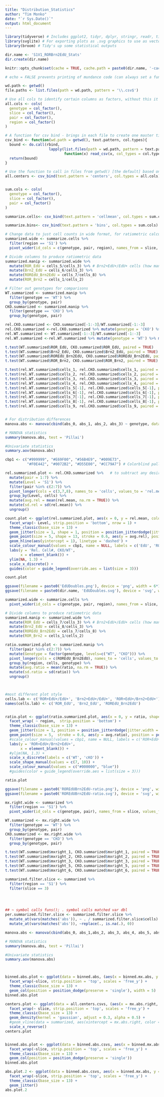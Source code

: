 ```yaml
---
title: "Distribution_Statistics"
author: "Tim Monko"
date: "`r Sys.Date()`"
output: html_document
---
```


```r
library(tidyverse) # Includes ggplot2, tidyr, dplyr, stringr, readr, tibble, purrr, forcats
library(svglite) # For exporting plots as .svg graphics to use as vector format
library(broom) # Tidy's up some statistical outputs
```

```r

dir.name <- 'S1V1_RORBrn2EdU_Stats'
dir.create(dir.name)

knitr::opts_chunk$set(cache = TRUE, cache.path = paste0(dir.name, '-cache/')) # fig.path = 'Figs/' ## Will save figs into a separate file 
```

```r
# echo = FALSE prevents printing of mundance code (can always set a function clause to echo = TRUE, if needed), by default echo = TRUE

wd.path <- getwd()
file.paths <- list.files(path = wd.path, pattern = '\\.csv$')

# Use all cols to identify certain columns as factors, without this it cannot generate the correct tibble 
all.cols <- cols(
  genotype = col_factor(),
  slice = col_factor(),
  pair = col_factor(),
  region = col_factor()
)

# A function for csv bind - brings in each file to create one master tibble 
csv_bind <- function(wd.path = getwd(), text.pattern, col.types){
  bound <- do.call(rbind,
                    lapply(list.files(path = wd.path, pattern = text.pattern),
                           function(x) read_csv(x, col_types = col.types)))
  return(bound)
}

# Use the function to call in files from getwd() [the default] based on the pattern 
all.centers <- csv_bind(text.pattern = 'centers', col.types = all.cols)


sum.cols <- cols(
  genotype = col_factor(),
  slice = col_factor(),
  pair = col_factor()
)

summarize.cells<- csv_bind(text.pattern = 'cellmean', col.types = sum.cols)

summarize.bins<- csv_bind(text.pattern = 'bins', col.types = sum.cols)

```

```r

# Change data to just cell counts in wide format, for ratiometric calculations
summarized.wide <- summarize.cells %>% 
  filter(region == 'S1') %>%
  pivot_wider(id_cols = c(genotype, pair, region), names_from = slice, values_from = cells, names_prefix = 'cells_') # %>% replace(is.na(.),0) # NAs in the dataset become zero

# Divide columns to produce ratiometric data 
summarized.manip <- summarized.wide %>%
  mutate(ROR_EdU = cells_5/cells_3) %>% # Brn2+EdU+/EdU+ cells (how many of the EdU cells are Brn2 labeled)
  mutate(Brn2_EdU = cells_6/cells_3) %>%
  mutate(ROREdU_Brn2EdU = cells_7/cells_8) %>%
  mutate(ROR_Brn2 = cells_1/cells_2)

# Filter out genotypes for comparisons 
WT.summarized <- summarized.manip %>%
  filter(genotype == 'WT') %>%
  group_by(genotype, pair)
CKO.summarized <- summarized.manip %>%
  filter(genotype == 'CKO') %>%
  group_by(genotype, pair)

rel.CKO.summarized <- CKO.summarized[-1:-3]/WT.summarized[-1:-3] 
rel.CKO.summarized <-rel.CKO.summarized %>% mutate(genotype = 'CKO') %>% mutate(pair = 1:(nrow(rel.CKO.summarized)))
rel.WT.summarized <- WT.summarized[-1:-3]/WT.summarized[-1:-3] 
rel.WT.summarized <-rel.WT.summarized %>% mutate(genotype = 'WT') %>% mutate(pair = 1:nrow(rel.WT.summarized))

t.test(WT.summarized$ROR_EdU, CKO.summarized$ROR_EdU, paired = TRUE)
t.test(WT.summarized$Brn2_EdU, CKO.summarized$Brn2_EdU, paired = TRUE)
t.test(WT.summarized$ROREdU_Brn2EdU, CKO.summarized$ROREdU_Brn2EdU, paired = TRUE)
t.test(WT.summarized$ROR_Brn2, CKO.summarized$ROR_Brn2, paired = TRUE)

t.test(rel.WT.summarized$cells_1, rel.CKO.summarized$cells_1, paired = TRUE)
t.test(rel.WT.summarized$cells_2, rel.CKO.summarized$cells_2, paired = TRUE)
t.test(rel.WT.summarized$cells_3, rel.CKO.summarized$cells_3, paired = TRUE)
t.test(rel.WT.summarized$cells_4, rel.CKO.summarized$cells_4, paired = TRUE)
t.test(rel.WT.summarized$cells_5[-1], rel.CKO.summarized$cells_5[-1], paired = TRUE)
t.test(rel.WT.summarized$cells_6[-1], rel.CKO.summarized$cells_6[-1], paired = TRUE)
t.test(rel.WT.summarized$cells_7[-1], rel.CKO.summarized$cells_7[-1], paired = TRUE)
t.test(rel.WT.summarized$cells_8[-1], rel.CKO.summarized$cells_8[-1], paired = TRUE)
t.test(rel.WT.summarized$cells_9, rel.CKO.summarized$cells_9, paired = TRUE)


# For distribution differences 
manova.abs <- manova(cbind(abs_0, abs_1, abs_2, abs_3) ~ genotype, data = summarized.filter.slice)

# MANOVA statistics
summary(manova.abs, test = 'Pillai')

#Univariate statistics
summary.aov(manova.abs)

```


```r
cbp1 <- c("#999999", "#E69F00", "#56B4E9", "#009E73",
          "#F0E442", "#0072B2", "#D55E00", "#CC79A7") # Colorblind pallette with grey first variable

rel.summarized.plot <- rel.CKO.summarized %>%   # to subtract any desired rows 
  mutate(pair = 1:7) %>%
  mutate(Level = 'S1') %>%
  filter(pair %in% c(2:7)) %>%
  pivot_longer(cols = c(3,7,8), names_to = 'cells', values_to = 'rel.mean') %>%
  group_by(Level, cells) %>%
  mutate(avg.rel = mean(rel.mean, na.rm = TRUE)) %>%
  mutate(sd.rel = sd(rel.mean)) %>%
  ungroup()

count.plot <- ggplot(rel.summarized.plot, aes(x = 0, y = rel.mean, colour = cells)) +
  facet_wrap(~ Level, strip.position = 'bottom', nrow = 1) +
  theme_classic(base_size = 13) +
  geom_jitter(size = 1, shape = 1, position = position_jitterdodge(jitter.width = 0.5, dodge.width = 5)) +
  geom_point(size = 5, shape = 13, stroke = 0.6, aes(y = avg.rel), position = position_dodge(5)) + 
  geom_hline(aes(yintercept = 1), linetype = 'dashed') +
  scale_colour_manual(values = cbp1, name = NULL, labels = c('EdU', 'ROR+EdU+', 'BRN2+EdU+', 'ROR+EdU+', 'BRN2+EdU+')) +
  labs(y = 'Rel. Cell#, CKO/WT',
       x = element_blank()) +
  ylim(NA, 1.3) +
  scale_x_discrete() +
  guides(color = guide_legend(override.aes = list(size = 3)))

count.plot

ggsave(filename = paste0('EdUDoubles.png'), device = 'png', width = 6*1.32, height = 3*1.32, unit = 'cm', dpi = 1000)
ggsave(filename = paste0(dir.name, 'EdUDoubles.svg'), device = 'svg', width = 7*1.32, height = 4.1*1.32, unit = 'cm')
```

```r

summarized.wide <- summarize.cells %>% 
  pivot_wider(id_cols = c(genotype, pair, region), names_from = slice, values_from = cells, names_prefix = 'cells_') # %>% replace(is.na(.),0) # NAs in the dataset become zero

# Divide columns to produce ratiometric data 
summarized.manip <- summarized.wide %>%
  mutate(ROR_EdU = cells_7/cells_3) %>% # Brn2+EdU+/EdU+ cells (how many of the EdU cells are Brn2 labeled)
  mutate(Brn2_EdU = cells_8/cells_3) %>%
  mutate(ROREdU_Brn2EdU = cells_7/cells_8) %>%
  mutate(ROR_Brn2 = cells_1/cells_2)

ratio.summarized.plot <- summarized.manip %>%
  filter(pair %in% c(2:7)) %>%
  mutate(Genotype = factor(genotype, levels=c("WT", "CKO"))) %>%
  pivot_longer(cols = c(ROREdU_Brn2EdU), names_to = 'cells', values_to = 'ratio') %>%
  group_by(region, cells, genotype) %>%
  mutate(avg.ratio = mean(ratio, na.rm = TRUE)) %>%
  mutate(sd.ratio = sd(ratio)) %>%
  ungroup()
  


#most different plot style 
cells.lab <- c('ROR+EdU+/EdU+', 'Brn2+EdU+/EdU+', 'ROR+EdU+/Brn2+EdU+')
names(cells.lab) <- c('ROR_EdU', 'Brn2_EdU', 'ROREdU_Brn2EdU') 


ratio.plot <- ggplot(ratio.summarized.plot, aes(x = 0, y = ratio, shape = Genotype, colour = Genotype)) +
  facet_wrap( ~ region,  strip.position = 'bottom') +
  theme_classic(base_size = 13) +
  geom_jitter(size = 1, position = position_jitterdodge(jitter.width = 0.5, dodge.width = 5)) +
  geom_point(size = 5,  stroke = 0.6, aes(y = avg.ratio), position = position_dodge(5)) + 
  #scale_colour_manual(values = cbp1, name = NULL, labels = c('ROR+EdU+/EdU+', 'Brn2+EdU+/EdU+', 'ROR+EdU+/ROR+', 'Brn2+EdU+/Brn2', 'BRN2+EdU+')) +
  labs(y = 'ROR+EdU+/Brn2+EdU+',
       x = element_blank()) +
  #ylim(NA, 1.3) +
  scale_x_discrete(labels = c('WT', 'cKO')) +
  scale_shape_manual(values = c(7, 10)) +
  scale_colour_manual(values = c("#000000", "blue"))
  #guides(color = guide_legend(override.aes = list(size = 3)))

ratio.plot

ggsave(filename = paste0('ROREdUBrn2EdU-ratio.png'), device = 'png', width = 6*1.32, height = 4.1*1.32, unit = 'cm', dpi = 1000)
ggsave(filename = paste0('ROREdUBrn2EdU-ratio.svg'), device = 'svg', width = 6*1.32, height = 4.1*1.32, unit = 'cm')

```


```r
mx.right.wide <- summarized %>%
  filter(region == 'S1') %>%
  pivot_wider(id_cols = c(genotype, pair), names_from = slice, values_from = mx.abs.right, names_prefix = 'mxright_')

WT.summarized <- mx.right.wide %>%
  filter(genotype == 'WT') %>%
  group_by(genotype, pair)
CKO.summarized <- mx.right.wide %>%
  filter(genotype == 'CKO') %>%
  group_by(genotype, pair)

t.test(WT.summarized$mxright_1, CKO.summarized$mxright_1, paired = TRUE)
t.test(WT.summarized$mxright_2, CKO.summarized$mxright_2, paired = TRUE)
t.test(WT.summarized$mxright_3, CKO.summarized$mxright_3, paired = TRUE)
t.test(WT.summarized$mxright_5, CKO.summarized$mxright_5, paired = TRUE)
t.test(WT.summarized$mxright_6, CKO.summarized$mxright_6, paired = TRUE)

summarized.filter.slice <- summarized %>%
  filter(region == 'S1') %>%
  filter(slice == 3) 




## ~ symbol calls funs(); . symbol calls matched var dbl
per.summarized.filter.slice <- summarized.filter.slice %>%
  mutate_at(vars(matches('abs')), ~ . / summarized.filter.slice$cells) %>%
  mutate_at(vars(matches('abs')), ~replace(., is.na(.), 0))

manova.abs <- manova(cbind(abs_0, abs_1,abs_2, abs_3, abs_4, abs_5, abs_6) ~ genotype, data = per.summarized.filter.slice)

# MANOVA statistics
summary(manova.abs, test = 'Pillai')

#Univariate statistics
summary.aov(manova.abs)



binned.abs.plot <- ggplot(data = binned.abs, (aes(x = binned.mx.abs, y = count.abs, fill = genotype))) +
  facet_wrap(~slice, strip.position = 'top', scales = 'free_y') +
  theme_classic(base_size = 13) +
  geom_col(position = position_dodge(preserve = 'single'), width = 5) 
binned.abs.plot


```

```r

centers.plot <- ggplot(data = all.centers.csvs, (aes(x = mx.abs.right, fill = genotype, family = 'sans'))) +
  facet_wrap(~ slice, strip.position = 'top', scales = 'free_y') +
  theme_classic(base_size = 13) +
  geom_density(kernel = 'gaussian', adjust = 0.3, alpha = 0.5) + 
  #geom_vline(data = summarized, aes(xintercept = mx.abs.right, color = genotype), linetype = 'dashed') +
  scale_x_reverse()
centers.plot


binned.abs.plot <- ggplot(data = binned.abs.csvs, aes(x = binned.mx.abs, y = count.abs, fill = genotype, color = pair)) +
  facet_wrap(~slice, strip.position = 'top', scales = 'free_y') +
  theme_classic(base_size = 13) +
  geom_col(position = position_dodge(preserve = 'single')) 
binned.abs.plot

abs.plot.2 <- ggplot(data = binned.abs.csvs, aes(x = binned.mx.abs, y = count.abs, color = pair, shape = genotype)) +
  facet_wrap(~slice, strip.position = 'top', scales = 'free_y') +
  theme_classic(base_size = 13) + 
  geom_jitter()
abs.plot.2
```